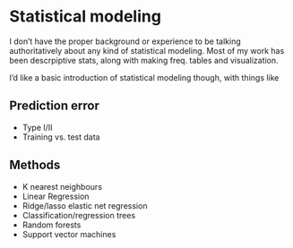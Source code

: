 # Statistical modeling

I don't have the proper background or experience to be talking authoritatively
about any kind of statistical modeling. Most of my work has been descrpiptive
stats, along with making freq. tables and visualization.

I'd like a basic introduction of statistical modeling though, with things like

## Prediction error

* Type I/II
* Training vs. test data

## Methods

* K nearest neighbours
* Linear Regression
* Ridge/lasso elastic net regression
* Classification/regression trees
* Random forests
* Support vector machines